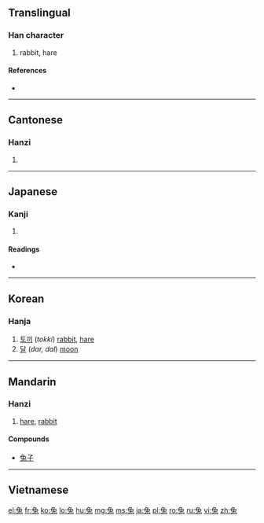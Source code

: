 {{also|兎}}
==Translingual==

===Han character===
{{Han char|rn=10|rad=儿|as=06|sn=8|four=1741<sub>3</sub>|canj=弓山戈 (NUI)}}

# rabbit, hare

====References====
* {{Han ref|kx=0125.060|dkj=01368|dj=0265.090|hdz=10273.040|uh=5154|ud=20820|bh=A8DF|bd=43231}}

----

==Cantonese==

===Hanzi===
{{yue-hanzi|jyut=|y=tou3}}

# {{defn|lang=yue|sort=儿06}}

----

==Japanese==

===Kanji===
{{ja-kanji|grade=|rs=儿06}}

# {{defn|lang=ja|sort=儿06}}

====Readings====
* {{ja-readings|on=[[と]] (to)|kun=[[うさぎ]] (usagi)}}

----

==Korean==

===Hanja===
{{ko-hanja|hangeul=토|rv=to|mr=t'o}}

# [[토끼]] (''tokki'') [[rabbit]], [[hare]]
# [[달]] (''dar, dal'') [[moon]]

----

==Mandarin==

===Hanzi===
{{cmn-hanzi|pin=[[tù]] ([[tu4]])|wg=t'u<sup>4</sup>}}

# [[hare]], [[rabbit]]

====Compounds====
* [[兔子]]

----

==Vietnamese==
{{vi-hantu|[[thỏ]]|rs=儿06}}

[[el:兔]]
[[fr:兔]]
[[ko:兔]]
[[lo:兔]]
[[hu:兔]]
[[mg:兔]]
[[ms:兔]]
[[ja:兔]]
[[pl:兔]]
[[ro:兔]]
[[ru:兔]]
[[vi:兔]]
[[zh:兔]]